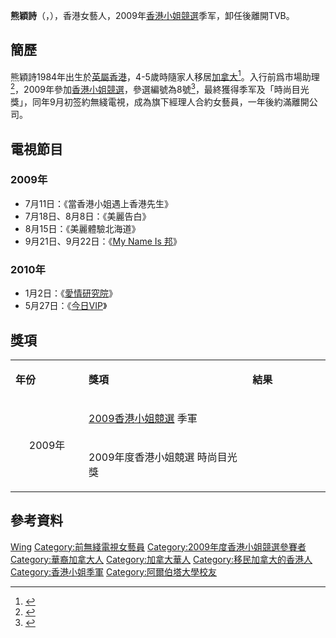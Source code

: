 {{藝人
| 類型 = 女藝人
| 相片 = 
| 姓名 = 熊穎詩
| 羅马拼音 = 
| 原名 = 
| 别名 = 詩詩
| 籍贯 = 
| 英文名 = Mizuni Hung
| 国籍 = {{CAN}}
| 出生日期 = {{birth_date_and_age|1984|7|19}}
| 出生地點 = {{HKG-1959}}
| 逝世日期 = 
| 逝世地點 = 
| 教育程度 = [[阿爾伯塔大學|阿爾伯塔大學]]畢業
| 職業 = 
| 語言 = 粵語、英語
| 出道地點 = {{HKG}}
| 出道日期 = {{start date and age|2009}}
| 網站 =
| 代表作品 = 
| 经纪公司 = [[TVB|TVB]]（2009-2010）
| imdb =
| 獎項 =  [[2009年度香港小姐競選|2009年度香港小姐競選]]季軍、時尚目光獎
}}

'''熊穎詩'''（{{lang-en|Mizuni Hung}}，{{Bd|1984年|7月19日}}），香港女藝人，2009年[[香港小姐競選|香港小姐競選]]季军，卸任後離開TVB。

== 簡歷 ==
熊穎詩1984年出生於[[英屬香港|英屬香港]]，4-5歲時隨家人移居[[加拿大|加拿大]]<ref>{{cite web|url=http://the-sun.on.cc/cnt/entertainment/20100525/00470_061.html|title=熊穎詩偷食嘗惡果 |date=2010-05-25 |publisher= [[太陽報|太陽報]]|access-date=2018-01-01 |archive-date=2010-05-28 |archive-url=https://web.archive.org/web/20100528113209/http://the-sun.on.cc/cnt/entertainment/20100525/00470_061.html|dead-url=no}}</ref>。入行前爲市場助理<ref name="香港蘋果日報">{{cite web |url=http://hk.apple.nextmedia.com/entertainment/art/20090920/13227802 |title=麗之國：港姐醜女大平反 | publisher=[[香港蘋果日報|香港蘋果日報]]|date=2009-09-20 |access-date=2022-01-31 |language=zh-hk |author=陳寶明 |archive-url=https://web.archive.org/web/20160418055202/http://hk.apple.nextmedia.com/entertainment/art/20090920/13227802 |archive-date=2016-04-18 |dead-url=yes }}</ref>，2009年參加[[香港小姐競選|香港小姐競選]]，參選編號為8號<ref>{{cite web|url=https://hk.entertainment.appledaily.com/entertainment/daily/article/20090822/13124998 |title=熊穎詩狀態大勇 |author=卓寶花 |date=2009-08-22 |publisher=[[香港蘋果日報|香港蘋果日報]] |access-date=2018-01-01|archive-date=2019-06-06|archive-url=https://web.archive.org/web/20190606123932/https://hk.entertainment.appledaily.com/entertainment/daily/article/20090822/13124998 |dead-url=yes }}</ref>，最終獲得季军及「時尚目光獎」，同年9月初签約無綫電視，成為旗下經理人合約女藝員，一年後約滿離開公司。

== 電視節目 ==
===2009年===
*7月11日：《當香港小姐遇上香港先生》
*7月18日、8月8日：《美麗告白》
*8月15日：《美麗體驗北海道》
*9月21日、9月22日：《[[My_Name_Is_邦|My Name Is 邦]]》

===2010年===
*1月2日：《[[愛情研究院|愛情研究院]]》
*5月27日：《[[今日VIP|今日VIP]]》

== 獎項 ==
{|class="wikitable" width="70%"
|- style="background:#FFF; color:#000" align=center
|style="width:8%"|'''年份'''||style="width:21%"|'''獎項'''||style="width:10%"|'''結果'''
|-
|rowspan="2"|<center>2009年<center>||[[2009年度香港小姐競選|2009香港小姐競選]] 季軍||{{won}}
|-
|2009年度香港小姐競選 時尚目光獎||{{won}}
|}

== 參考資料 ==
{{reflist}}

{{香港小姐|[[馬賽_(香港)|馬　賽]]|季|2009|[[莊思明|莊思明]]}}
{{DEFAULTSORT:HUNG}}
[[Category:熊姓|Wing]]
[[Category:前無綫電視女藝員|Category:前無綫電視女藝員]]
[[Category:2009年度香港小姐競選參賽者|Category:2009年度香港小姐競選參賽者]]
[[Category:華裔加拿大人|Category:華裔加拿大人]]
[[Category:加拿大華人|Category:加拿大華人]]
[[Category:移民加拿大的香港人|Category:移民加拿大的香港人]]
[[Category:香港小姐季軍|Category:香港小姐季軍]]
[[Category:阿爾伯塔大學校友|Category:阿爾伯塔大學校友]]